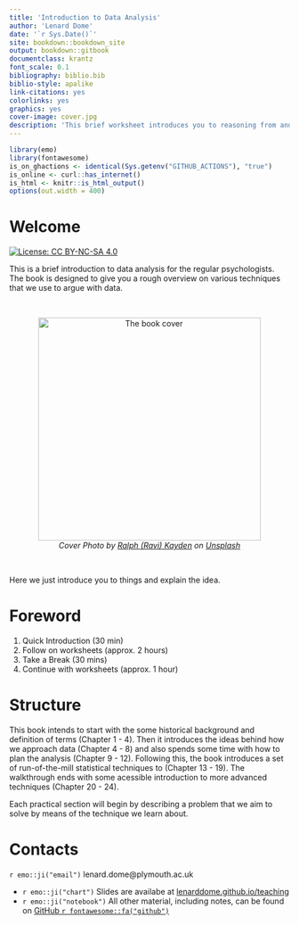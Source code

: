 ```yaml
--- 
title: 'Introduction to Data Analysis'
author: 'Lenard Dome'
date: '`r Sys.Date()`'
site: bookdown::bookdown_site
output: bookdown::gitbook
documentclass: krantz
font_scale: 0.1
bibliography: biblio.bib
biblio-style: apalike
link-citations: yes
colorlinks: yes
graphics: yes
cover-image: cover.jpg
description: 'This brief worksheet introduces you to reasoning from and with data through a series of hands-on workshops.'
---
```


<style>

figure {
  text-align: center;
  font-style: italic;
  font-size: smaller;
}


</style>

```r
library(emo)
library(fontawesome)
is_on_ghactions <- identical(Sys.getenv("GITHUB_ACTIONS"), "true")
is_online <- curl::has_internet()
is_html <- knitr::is_html_output()
options(out.width = 400)
```

# Welcome {-}

 [![License: CC BY-NC-SA 4.0](https://img.shields.io/badge/License-CC_BY--NC--SA_4.0-lightgrey.svg)](https://creativecommons.org/licenses/by-nc-sa/4.0/)

This is a brief introduction to data analysis for the regular psychologists.
The book is designed to give you a rough overview on various techniques that we use to argue with data.

<br>

<center>
<img src="cover.jpg" width="400" alt="The book cover" align="middle" /></a>
</center>

<center>
*Cover Photo by <a href="https://unsplash.com/@ralphkayden?utm_source=unsplash&utm_medium=referral&utm_content=creditCopyText">Ralph (Ravi) Kayden</a> on <a href="https://unsplash.com/s/photos/server-cables?utm_source=unsplash&utm_medium=referral&utm_content=creditCopyText">Unsplash</a>*
</center>

<br>

Here we just introduce you to things and explain the idea.

# Foreword {-}

1. Quick Introduction (30 min)
2. Follow on worksheets (approx. 2 hours)
3. Take a Break (30 mins)
4. Continue with worksheets (approx. 1 hour)

# Structure {-}

This book intends to start with the some historical background and definition of terms (Chapter 1 - 4).
Then it introduces the ideas behind how we approach data (Chapter 4 - 8) and also spends some time with how to plan the analysis (Chapter 9 - 12).
Following this, the book introduces a set of run-of-the-mill statistical techniques to (Chapter 13 - 19).
The walkthrough ends with some acessible introduction to more advanced techniques (Chapter 20 - 24).

Each practical section will begin by describing a problem that we aim to solve by means of the technique we learn about.

# Contacts {-}

`r emo::ji("email")` lenard.dome@plymouth.ac.uk


* `r emo::ji("chart")` Slides are availabe at [lenarddome.github.io/teaching](https://lenarddome.github.io/teaching/)
* `r emo::ji("notebook")` All other material, including notes, can be found on [GitHub `r fontawesome::fa("github")`](https://github.com/lenarddome/dclin-stats)